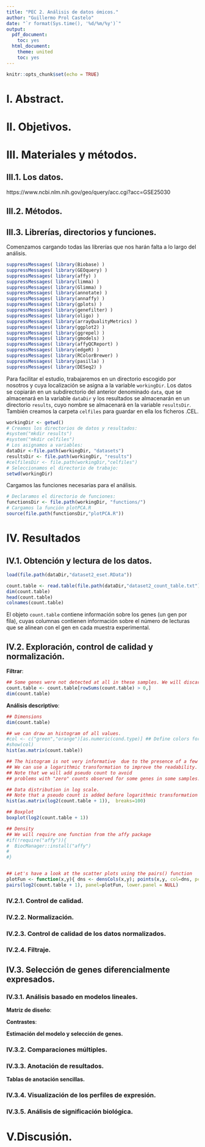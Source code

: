 ```yaml
---
title: "PEC 2. Análisis de datos ómicos."
author: "Guillermo Prol Castelo"
date: "`r format(Sys.time(), '%d/%m/%y')`"
output:
  pdf_document:
    toc: yes
  html_document:
    theme: united
    toc: yes
---
```


```r
knitr::opts_chunk$set(echo = TRUE)
```

# I. Abstract.





# II. Objetivos.




# III. Materiales y métodos.

## III.1. Los datos.

https://www.ncbi.nlm.nih.gov/geo/query/acc.cgi?acc=GSE25030

## III.2. Métodos.


## III.3. Librerías, directorios y funciones.

Comenzamos cargando todas las librerías que nos harán falta a lo largo del análisis.

```r
suppressMessages( library(Biobase) )
suppressMessages( library(GEOquery) )
suppressMessages( library(affy) )
suppressMessages( library(limma) )
suppressMessages( library(Glimma) )
suppressMessages( library(annotate) )
suppressMessages( library(annaffy) )
suppressMessages( library(gplots) )
suppressMessages( library(genefilter) )
suppressMessages( library(oligo) )
suppressMessages( library(arrayQualityMetrics) )
suppressMessages( library(ggplot2) )
suppressMessages( library(ggrepel) )
suppressMessages( library(gmodels) )
suppressMessages( library(affyQCReport) )
suppressMessages( library(edgeR) )
suppressMessages( library(RColorBrewer) )
suppressMessages( library(pasilla) )
suppressMessages( library(DESeq2) )
```

Para facilitar el estudio, trabajaremos en un directorio escogido por nosotros y cuya localización se asigna a la variable `workingDir`. Los datos se copiarán en un subdirectorio del anterior denominado `data`, que se almacenará en la variable `dataDir` y los resultados se almacenarán en un directorio `results`, cuyo nombre se almacenará en la variable `resultsDir`. También creamos la carpeta `celfiles` para guardar en ella los ficheros .CEL.

```r
workingDir <- getwd()
# Creamos los directorios de datos y resultados:
#system("mkdir results")
#system("mkdir celfiles")
# Los asignamos a variables:
dataDir <-file.path(workingDir, "datasets")
resultsDir <- file.path(workingDir, "results")
#celfilesDir <- file.path(workingDir,"celfiles")
# Seleccionamos el directorio de trabajo:
setwd(workingDir)
```

Cargamos las funciones necesarias para el análisis.

```r
# Declaramos el directorio de funciones:
functionsDir <- file.path(workingDir, "functions/")
# Cargamos la función plotPCA.R
source(file.path(functionsDir,"plotPCA.R"))
```

# IV. Resultados

## IV.1. Obtención y lectura de los datos.

```r
load(file.path(dataDir,"dataset2_eset.RData"))
```

```r
count.table <- read.table(file.path(dataDir,"dataset2_count_table.txt"), header=TRUE, sep="\t", row.names=1, quote="", comment.char="")
dim(count.table)
head(count.table)
colnames(count.table)
```

El objeto `count.table` contiene información sobre los genes (un gen por fila), cuyas  columnas contienen información sobre el número de lecturas que se alinean con el gen en cada muestra experimental.



## IV.2. Exploración, control de calidad y normalización.

**Filtrar**:

```r
## Some genes were not detected at all in these samples. We will discard them.
count.table <- count.table[rowSums(count.table) > 0,]
dim(count.table)
```




**Análisis descriptivo**:
```r
## Dimensions
dim(count.table)

## we can draw an histogram of all values.
#col <- c("green","orange")[as.numeric(cond.type)] ## Define colors for subsequent plots
#show(col)
hist(as.matrix(count.table))

## The histogram is not very informative  due to the presence of a few very high ## ## count values, that impose a very large scale onthe X axis. 
## We can use a logarithmic transformation to improve the readability. 
## Note that we will add pseudo count to avoid
## problems with "zero" counts observed for some genes in some samples. 

## Data distribution in log scale.
## Note that a pseudo count is added before logarithmic transformation
hist(as.matrix(log2(count.table + 1)),  breaks=100)

## Boxplot
boxplot(log2(count.table + 1))

## Density
## We will require one function from the affy package
#if(!require("affy")){
#  BiocManager::install("affy")
#  
#}


## Let's have a look at the scatter plots using the pairs() function
plotFun <- function(x,y){ dns <- densCols(x,y); points(x,y, col=dns, pch=".") }
pairs(log2(count.table + 1), panel=plotFun, lower.panel = NULL)
```

### IV.2.1. Control de calidad.



### IV.2.2. Normalización.



### IV.2.3. Control de calidad de los datos normalizados.



### IV.2.4. Filtraje.



## IV.3. Selección de genes diferencialmente expresados.

### IV.3.1. Análisis basado en modelos lineales.

**Matriz de diseño**:


**Contrastes**:


**Estimación del modelo y selección de genes.**


### IV.3.2. Comparaciones múltiples.


### IV.3.3. Anotación de resultados.


**Tablas de anotación sencillas.**


### IV.3.4. Visualización de los perfiles de expresión.


### IV.3.5. Análisis de significación biológica.




# V.Discusión.


